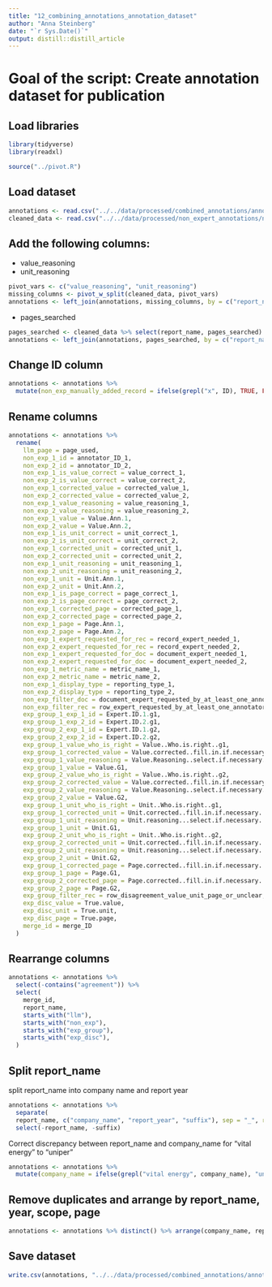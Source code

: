```yaml
---
title: "12_combining_annotations_annotation_dataset"
author: "Anna Steinberg"
date: "`r Sys.Date()`"
output: distill::distill_article
---
```


# Goal of the script: Create annotation dataset for publication

## Load libraries
```r
library(tidyverse)
library(readxl)
```

```r
source("../pivot.R")
```

## Load dataset
```r
annotations <- read.csv("../../data/processed/combined_annotations/annotations_incl_gold_standard.csv")
cleaned_data <- read.csv("../../data/processed/non_expert_annotations/non_expert_annotations_cleaned.csv")
```

## Add the following columns:
- value_reasoning
- unit_reasoning

```r
pivot_vars <- c("value_reasoning", "unit_reasoning")
missing_columns <- pivot_w_split(cleaned_data, pivot_vars)
annotations <- left_join(annotations, missing_columns, by = c("report_name", "ID", "page_used", "llm_year", "llm_scope", "llm_value", "llm_unit", "annotator_ID_1", "annotator_ID_2"))
```

- pages_searched
```r
pages_searched <- cleaned_data %>% select(report_name, pages_searched) %>% distinct()
annotations <- left_join(annotations, pages_searched, by = c("report_name"))
```

## Change ID column
```r
annotations <- annotations %>% 
  mutate(non_exp_manually_added_record = ifelse(grepl("x", ID), TRUE, FALSE)) # manually added rows start with "x"
```


## Rename columns
```r
annotations <- annotations %>% 
  rename(
    llm_page = page_used,
    non_exp_1_id = annotator_ID_1,
    non_exp_2_id = annotator_ID_2,
    non_exp_1_is_value_correct = value_correct_1,
    non_exp_2_is_value_correct = value_correct_2,
    non_exp_1_corrected_value = corrected_value_1,
    non_exp_2_corrected_value = corrected_value_2,
    non_exp_1_value_reasoning = value_reasoning_1,
    non_exp_2_value_reasoning = value_reasoning_2,
    non_exp_1_value = Value.Ann.1,
    non_exp_2_value = Value.Ann.2,
    non_exp_1_is_unit_correct = unit_correct_1,
    non_exp_2_is_unit_correct = unit_correct_2,
    non_exp_1_corrected_unit = corrected_unit_1,
    non_exp_2_corrected_unit = corrected_unit_2,
    non_exp_1_unit_reasoning = unit_reasoning_1,
    non_exp_2_unit_reasoning = unit_reasoning_2,
    non_exp_1_unit = Unit.Ann.1,
    non_exp_2_unit = Unit.Ann.2,
    non_exp_1_is_page_correct = page_correct_1,
    non_exp_2_is_page_correct = page_correct_2,
    non_exp_1_corrected_page = corrected_page_1,
    non_exp_2_corrected_page = corrected_page_2,
    non_exp_1_page = Page.Ann.1,
    non_exp_2_page = Page.Ann.2,
    non_exp_1_expert_requested_for_rec = record_expert_needed_1,
    non_exp_2_expert_requested_for_rec = record_expert_needed_2,
    non_exp_1_expert_requested_for_doc = document_expert_needed_1,
    non_exp_2_expert_requested_for_doc = document_expert_needed_2,
    non_exp_1_metric_name = metric_name_1,
    non_exp_2_metric_name = metric_name_2,
    non_exp_1_display_type = reporting_type_1,
    non_exp_2_display_type = reporting_type_2,
    non_exp_filter_doc = document_expert_requested_by_at_least_one_annotator,
    non_exp_filter_rec = row_expert_requested_by_at_least_one_annotator_or_disagreement,
    exp_group_1_exp_1_id = Expert.ID.1.g1,
    exp_group_1_exp_2_id = Expert.ID.2.g1,
    exp_group_2_exp_1_id = Expert.ID.1.g2,
    exp_group_2_exp_2_id = Expert.ID.2.g2,
    exp_group_1_value_who_is_right = Value..Who.is.right..g1,
    exp_group_1_corrected_value = Value.corrected..fill.in.if.necessary..g1,
    exp_group_1_value_reasoning = Value.Reasoning..select.if.necessary..if.multiple.apply.choose.first..g1,
    exp_group_1_value = Value.G1,
    exp_group_2_value_who_is_right = Value..Who.is.right..g2,
    exp_group_2_corrected_value = Value.corrected..fill.in.if.necessary..g2,
    exp_group_2_value_reasoning = Value.Reasoning..select.if.necessary..if.multiple.apply.choose.first..g2,
    exp_group_2_value = Value.G2,
    exp_group_1_unit_who_is_right = Unit..Who.is.right..g1,
    exp_group_1_corrected_unit = Unit.corrected..fill.in.if.necessary..g1,
    exp_group_1_unit_reasoning = Unit.reasoning...select.if.necessary..if.multiple.apply.choose.first..g1,
    exp_group_1_unit = Unit.G1,
    exp_group_2_unit_who_is_right = Unit..Who.is.right..g2,
    exp_group_2_corrected_unit = Unit.corrected..fill.in.if.necessary..g2,
    exp_group_2_unit_reasoning = Unit.reasoning...select.if.necessary..if.multiple.apply.choose.first..g2,
    exp_group_2_unit = Unit.G2,
    exp_group_1_corrected_page = Page.corrected..fill.in.if.necessary..g1,
    exp_group_1_page = Page.G1,
    exp_group_2_corrected_page = Page.corrected..fill.in.if.necessary..g2,
    exp_group_2_page = Page.G2,
    exp_group_filter_rec = row_disagreement_value_unit_page_or_unclear,
    exp_disc_value = True.value,
    exp_disc_unit = True.unit,
    exp_disc_page = True.page,
    merge_id = merge_ID
  )
```

## Rearrange columns
```r
annotations <- annotations %>%
  select(-contains("agreement")) %>%
  select(
    merge_id,
    report_name,
    starts_with("llm"),
    starts_with("non_exp"),
    starts_with("exp_group"),
    starts_with("exp_disc"),
  )
```

## Split report_name 
split report_name into company name and report year
```r
annotations <- annotations %>%
  separate(
  report_name, c("company_name", "report_year", "suffix"), sep = "_", remove = FALSE) %>%
  select(-report_name, -suffix)
```

Correct discrepancy between report_name and company_name for "vital energy" to "uniper"
```r
annotations <- annotations %>%
  mutate(company_name = ifelse(grepl("vital energy", company_name), "uniper", company_name))
```

## Remove duplicates and arrange by report_name, year, scope, page
```r
annotations <- annotations %>% distinct() %>% arrange(company_name, report_year, llm_scope, llm_year)
```

## Save dataset
```r
write.csv(annotations, "../../data/processed/combined_annotations/annotation_dataset.csv", row.names = FALSE)
```